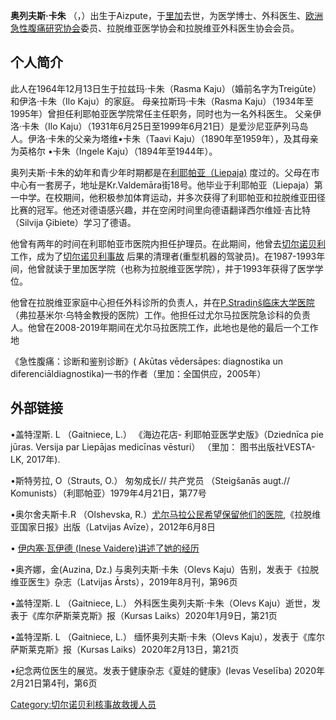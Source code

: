 {{Multiple issues|
{{Notability Unreferenced|time=2020-11-16T14:31:05+00:00}}
{{Unreferenced|time=2020-11-16T14:31:05+00:00}}
}}
'''奥列夫斯·卡朱''' （{{lang-en|Olevs Kaju}}，{{Bd|1964年|12月13日|2019年|7月27日|catIdx=Kaju}}）出生于Aizpute，于[[里加|里加]]去世，为医学博士、外科医生、[[欧洲急性腹痛研究协会|欧洲急性腹痛研究协会]]委员、拉脱维亚医学协会和拉脱维亚外科医生协会会员。

== 个人简介 ==
此人在1964年12月13日生于拉兹玛·卡朱（Rasma Kaju）（婚前名字为Treigūte）和伊洛·卡朱（Ilo Kaju）的家庭。 母亲拉斯玛·卡朱（Rasma Kaju）（1934年至1995年）曾担任利耶帕亚医学院常任主任职务，同时也为一名外科医生。 父亲伊洛·卡朱（Ilo Kaju）（1931年6月25日至1999年6月21日）是爱沙尼亚萨列马岛人。伊洛·卡朱的父亲为塔维•卡朱（Taavi Kaju）（1890年至1959年），及其母亲为英格尔 •卡朱（Ingele Kaju）（1894年至1944年）。

奥列夫斯·卡朱的幼年和青少年时期都是在[https://lv.wikipedia.org/wiki/Liep%C4%81ja 利耶帕亚（Liepaja)] {{Wayback|url=https://lv.wikipedia.org/wiki/Liep%C4%81ja |date=20210117222823 }}度过的。父母在市中心有一套房子，地址是Kr.Valdemāra街18号。他毕业于利耶帕亚（Liepaja）第一中学。在校期间，他积极参加体育运动，并多次获得了利耶帕亚和拉脱维亚田径比赛的冠军。他还对德语感兴趣，并在空闲时间里向德语翻译西尔维娅·吉比特（Silvija Ģibiete）学习了德语。

他曾有两年的时间在利耶帕亚市医院内担任护理员。在此期间，他曾去[https://lv.wikipedia.org/wiki/%C4%8Cernobi%C4%BCa 切尔诺贝利] {{Wayback|url=https://lv.wikipedia.org/wiki/%C4%8Cernobi%C4%BCa |date=20201028070219 }}工作，成为了[https://lv.wikipedia.org/wiki/%C4%8Cernobi%C4%BCas_AES_katastrofa 切尔诺贝利事故] {{Wayback|url=https://lv.wikipedia.org/wiki/%C4%8Cernobi%C4%BCas_AES_katastrofa |date=20210114023223 }}后果的清理者(重型机器的驾驶员)。在1987-1993年间，他曾就读于里加医学院（也称为拉脱维亚医学院），并于1993年获得了医学学位。

他曾在拉脱维亚家庭中心担任外科诊所的负责人，并在[https://lv.wikipedia.org/wiki/Paula_Stradi%C5%86a_kl%C4%ABnisk%C4%81_universit%C4%81tes_slimn%C4%ABca P.Stradiņš临床大学医院] {{Wayback|url=https://lv.wikipedia.org/wiki/Paula_Stradi%C5%86a_kl%C4%ABnisk%C4%81_universit%C4%81tes_slimn%C4%ABca |date=20210122175152 }}（弗拉基米尔·乌特金教授的医院）工作。他担任过尤尔马拉医院急诊科的负责人。他曾在2008-2019年期间在尤尔马拉医院工作，此地也是他的最后一个工作地

《急性腹痛：诊断和鉴别诊断》( Akūtas vēdersāpes: diagnostika un diferenciāldiagnostika)一书的作者（里加：全国供应，2005年）

== 外部链接 ==
•盖特涅斯. L （Gaitniece, L.） 《海边花店- 利耶帕亚医学史版》（Dziednīca pie jūras. Versija par Liepājas medicīnas vēsturi） （里加： 图书出版社VESTA-LK, 2017年).

•斯特劳拉, O（Strauts, O.）  匆匆成长// 共产党员 （Steigšanās augt.// Komunists）（利耶帕亚）1979年4月21日，第77号

•奥尔舍夫斯卡.R （Olshevska, R.）[https://www.la.lv/jurmalnieki-velas-saglabat-savu-slimnicu-2 尤尔马拉公民希望保留他们的医院],《拉脱维亚国家日报》出版（Latvijas Avīze），2012年6月8日

• [http://www.inese-vaidere.lv/2018/02/notraumejies-latviesu-izcilais-basketbolists-kristaps-porzingis/ 伊内塞·瓦伊德 (Inese Vaidere)讲述了她的经历] {{Wayback|url=http://www.inese-vaidere.lv/2018/02/notraumejies-latviesu-izcilais-basketbolists-kristaps-porzingis/ |date=20201128115727 }}

•奥齐娜，金(Auzina, Dz.) 与奥列夫斯·卡朱（Olevs Kaju）告别，发表于《拉脱维亚医生》杂志（Latvijas Ārsts），2019年8月刊，第96页

•盖特涅斯. L （Gaitniece, L.） 外科医生奥列夫斯·卡朱（Olevs Kaju）逝世，发表于《库尔萨斯莱克斯》报（Kursas Laiks）2020年1月9日，第21页

•盖特涅斯. L （Gaitniece, L.） 缅怀奥列夫斯·卡朱（Olevs Kaju），发表于《库尔萨斯莱克斯》报（Kursas Laiks）2020年2月13日，第21页

•纪念两位医生的展览。发表于健康杂志《夏娃的健康》(Ievas Veselība) 2020年2月21日第4刊，第6页

{{DEFAULTSORT: Kaju, Olevs}}
[[Category:切尔诺贝利核事故救援人员|Category:切尔诺贝利核事故救援人员]]